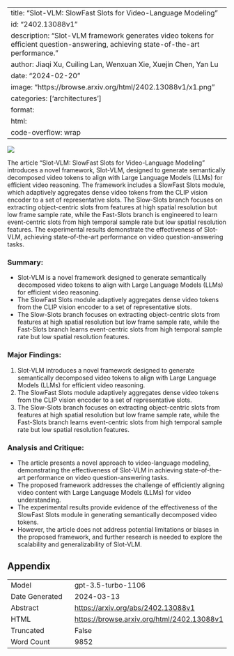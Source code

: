
---
title: "Slot-VLM: SlowFast Slots for Video-Language Modeling"
id: "2402.13088v1"
description: "Slot-VLM framework generates video tokens for efficient question-answering, achieving state-of-the-art performance."
author: Jiaqi Xu, Cuiling Lan, Wenxuan Xie, Xuejin Chen, Yan Lu
date: "2024-02-20"
image: "https://browse.arxiv.org/html/2402.13088v1/x1.png"
categories: ['architectures']
format:
  html:
    code-overflow: wrap
---

![](https://browse.arxiv.org/html/2402.13088v1/x1.png)

The article "Slot-VLM: SlowFast Slots for Video-Language Modeling" introduces a novel framework, Slot-VLM, designed to generate semantically decomposed video tokens to align with Large Language Models (LLMs) for efficient video reasoning. The framework includes a SlowFast Slots module, which adaptively aggregates dense video tokens from the CLIP vision encoder to a set of representative slots. The Slow-Slots branch focuses on extracting object-centric slots from features at high spatial resolution but low frame sample rate, while the Fast-Slots branch is engineered to learn event-centric slots from high temporal sample rate but low spatial resolution features. The experimental results demonstrate the effectiveness of Slot-VLM, achieving state-of-the-art performance on video question-answering tasks.

### Summary:
- Slot-VLM is a novel framework designed to generate semantically decomposed video tokens to align with Large Language Models (LLMs) for efficient video reasoning.
- The SlowFast Slots module adaptively aggregates dense video tokens from the CLIP vision encoder to a set of representative slots.
- The Slow-Slots branch focuses on extracting object-centric slots from features at high spatial resolution but low frame sample rate, while the Fast-Slots branch learns event-centric slots from high temporal sample rate but low spatial resolution features.

### Major Findings:
1. Slot-VLM introduces a novel framework designed to generate semantically decomposed video tokens to align with Large Language Models (LLMs) for efficient video reasoning.
2. The SlowFast Slots module adaptively aggregates dense video tokens from the CLIP vision encoder to a set of representative slots.
3. The Slow-Slots branch focuses on extracting object-centric slots from features at high spatial resolution but low frame sample rate, while the Fast-Slots branch learns event-centric slots from high temporal sample rate but low spatial resolution features.

### Analysis and Critique:
- The article presents a novel approach to video-language modeling, demonstrating the effectiveness of Slot-VLM in achieving state-of-the-art performance on video question-answering tasks.
- The proposed framework addresses the challenge of efficiently aligning video content with Large Language Models (LLMs) for video understanding.
- The experimental results provide evidence of the effectiveness of the SlowFast Slots module in generating semantically decomposed video tokens.
- However, the article does not address potential limitations or biases in the proposed framework, and further research is needed to explore the scalability and generalizability of Slot-VLM.

## Appendix

|          |          |
|----------|----------|
| Model     | gpt-3.5-turbo-1106       |
| Date Generated     | 2024-03-13       |
| Abstract | [https://arxiv.org/abs/2402.13088v1](https://arxiv.org/abs/2402.13088v1)        |
| HTML     | [https://browse.arxiv.org/html/2402.13088v1](https://browse.arxiv.org/html/2402.13088v1)       |
| Truncated       | False       |
| Word Count       | 9852       |